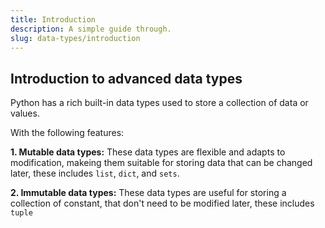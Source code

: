 ```yaml
---
title: Introduction
description: A simple guide through.
slug: data-types/introduction
---
```






## Introduction to advanced data types

Python has a rich built-in data types used to store a collection of data or values. 

With the following features:

**1. Mutable data types:** These data types are flexible and adapts to modification, makeing them suitable for storing data that can be changed later, these includes `list`, `dict`, and `sets`.

**2. Immutable data types:** These data types are useful for storing a collection of constant, that don't need to be modified later, these includes `tuple`


